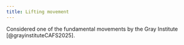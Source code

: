 ```yaml
---
title: Lifting movement
---
```



Considered one of the fundamental movements by the Gray Institute [@grayinstituteCAFS2025].